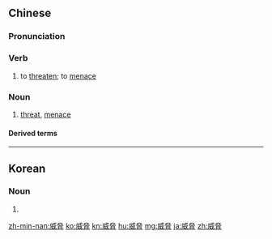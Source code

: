 {{also|威胁}}
==Chinese==
{{zh-forms|s=威胁}}

===Pronunciation===
{{zh-pron
|m=wēixié
|ma=Zh-weixié.ogg
|c=wai1 hip3
|h=pfs=vî-hia̍p
|mn=ui-hia̍p
|cat=v,n
}}

===Verb===
{{zh-verb}}

# to [[threaten]]; to [[menace]]

===Noun===
{{zh-noun}}

# [[threat]], [[menace]]

====Derived terms====
{{zh-der|威脅性}}

----

==Korean==
{{ko-hanjatab}}

===Noun===
{{ko-noun|hj|hangeul=위협}}

# {{hanja form of|위협|[[threat]], [[menace]]}}

[[zh-min-nan:威脅]]
[[ko:威脅]]
[[kn:威脅]]
[[hu:威脅]]
[[mg:威脅]]
[[ja:威脅]]
[[zh:威脅]]